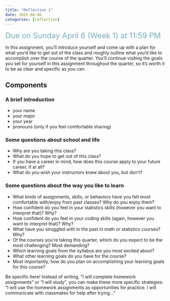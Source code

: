 ```yaml
---
title: "Reflection 1"
date: 2025-04-06
categories: [reflection]
---
```


[Due on Sunday April 6 (Week 1) at 11:59 PM]{style="color: #79ACBD; font-size: 24px;"}

In this assignment, you’ll introduce yourself and come up with a plan for what you’d like to get out of the class and roughly outline what you’d like to accomplish over the course of the quarter. You’ll continue visiting the goals you set for yourself in this assignment throughout the quarter, so it’s worth it to be as clear and specific as you can.  

## Components

### A brief introduction
- your name  
- your major
- your year  
- pronouns (only if you feel comfortable sharing)  

### Some questions about school and life
- Why are you taking this class?  
- What do you hope to get out of this class?  
- If you have a career in mind, how does this course apply to your future career, if at all?  
- What do you wish your instructors knew about you, but don’t?

### Some questions about the way you like to learn
- What kinds of assignments, skills, or behaviors have you felt most comfortable with/enjoy from past classes? Why do you enjoy them?  
- How confident do you feel in your statistics skills (however you want to interpret that)? Why?  
- How confident do you feel in your coding skills (again, however you want to interpret that)? Why?  
- What have you struggled with in the past in math or statistics courses? Why?  
- Of the courses you’re taking this quarter, which do you expect to be the most challenging? Most demanding?  
- Which learning goals from the syllabus are you most excited about?  
- What other learning goals do you have for the course?  
- Most importantly, how do you plan on accomplishing your learning goals for this course?

:::{.callout-note}
Be specific here! Instead of writing, “I will complete homework assignments” or “I will study”,  you can make these more specific strategies: “I will use the homework assignments as opportunities for practice. I will communicate with classmates for help after trying...”
:::

